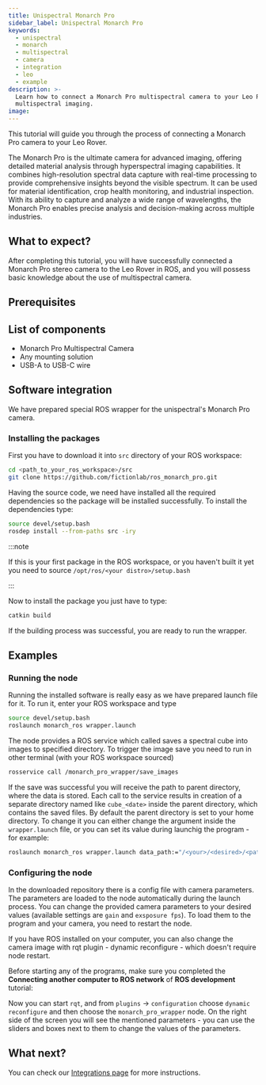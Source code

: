 ```yaml
---
title: Unispectral Monarch Pro
sidebar_label: Unispectral Monarch Pro
keywords:
  - unispectral
  - monarch
  - multispectral
  - camera
  - integration
  - leo
  - example
description: >-
  Learn how to connect a Monarch Pro multispectral camera to your Leo Rover for
  multispectral imaging.
image:
---
```


This tutorial will guide you through the process of connecting a Monarch Pro
camera to your Leo Rover.

The Monarch Pro is the ultimate camera for advanced imaging, offering detailed
material analysis through hyperspectral imaging capabilities. It combines
high-resolution spectral data capture with real-time processing to provide
comprehensive insights beyond the visible spectrum. It can be used for material
identification, crop health monitoring, and industrial inspection. With its
ability to capture and analyze a wide range of wavelengths, the Monarch Pro
enables precise analysis and decision-making across multiple industries.

## What to expect?

After completing this tutorial, you will have successfully connected a Monarch
Pro stereo camera to the Leo Rover in ROS, and you will possess basic knowledge
about the use of multispectral camera.

## Prerequisites

<LinkButton docId="leo-rover/guides/ssh" />
<LinkButton docId="leo-rover/guides/connect-to-network" />
<LinkButton docId="leo-rover/advanced-guides/install-ros-on-your-computer" />

## List of components

- Monarch Pro Multispectral Camera
- Any mounting solution
- USB-A to USB-C wire

## Software integration

We have prepared special ROS wrapper for the unispectral's Monarch Pro camera.

### Installing the packages

First you have to download it into `src` directory of your ROS workspace:

```bash
cd <path_to_your_ros_workspace>/src
git clone https://github.com/fictionlab/ros_monarch_pro.git
```

Having the source code, we need have installed all the required dependencies so
the package will be installed successfully. To install the dependencies type:

```bash
source devel/setup.bash
rosdep install --from-paths src -iry
```

:::note

If this is your first package in the ROS workspace, or you haven't built it yet
you need to source `/opt/ros/<your distro>/setup.bash`

:::

Now to install the package you just have to type:

```bash
catkin build
```

If the building process was successful, you are ready to run the wrapper.

## Examples

### Running the node

Running the installed software is really easy as we have prepared launch file
for it. To run it, enter your ROS workspace and type

```bash
source devel/setup.bash
roslaunch monarch_ros wrapper.launch
```

The node provides a ROS service which called saves a spectral cube into images
to specified directory. To trigger the image save you need to run in other
terminal (with your ROS workspace sourced)

```bash
rosservice call /monarch_pro_wrapper/save_images
```

If the save was successful you will receive the path to parent directory, where
the data is stored. Each call to the service results in creation of a separate
directory named like `cube_<date>` inside the parent directory, which contains
the saved files. By default the parent directory is set to your home directory.
To change it you can either change the argument inside the `wrapper.launch`
file, or you can set its value during launchig the program - for example:

```bash
roslaunch monarch_ros wrapper.launch data_path:="/<your>/<desired>/<path>"
```

### Configuring the node

In the downloaded repository there is a config file with camera parameters. The
parameters are loaded to the node automatically during the launch process. You
can change the provided camera parameters to your desired values (available
settings are `gain` and `exsposure fps`). To load them to the program and your
camera, you need to restart the node.

If you have ROS installed on your computer, you can also change the camera image
with rqt plugin - dynamic reconfigure - which doesn't require node restart.

Before starting any of the programs, make sure you completed the **Connecting
another computer to ROS network** of **ROS development** tutorial:

<LinkButton docId="leo-rover/advanced-guides/ros-development" />

Now you can start `rqt`, and from `plugins` -> `configuration` choose
`dynamic reconfigure` and then choose the `monarch_pro_wrapper` node. On the
right side of the screen you will see the mentioned parameters - you can use the
sliders and boxes next to them to change the values of the parameters.

## What next?

You can check our [Integrations page](/leo-rover/integrations) for more
instructions.
